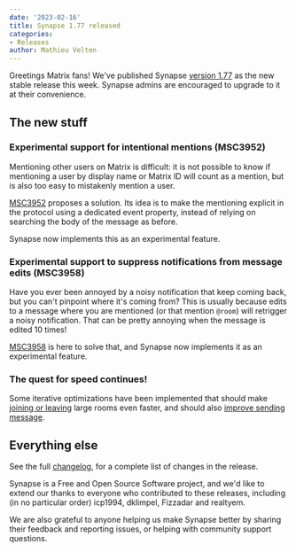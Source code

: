 ```yaml
---
date: '2023-02-16'
title: Synapse 1.77 released
categories:
- Releases
author: Mathieu Velten
---
```


Greetings Matrix fans! We've published Synapse [version 1.77](https://github.com/matrix-org/synapse/releases/tag/v1.77.0)
as the new stable release this week. Synapse admins are encouraged to upgrade
to it at their convenience.

## The new stuff

### Experimental support for intentional mentions (MSC3952)

Mentioning other users on Matrix is difficult: it is not possible to know if mentioning a user
by display name or Matrix ID will count as a mention, but is also too easy to mistakenly mention a user.

[MSC3952](https://github.com/matrix-org/matrix-spec-proposals/pull/3952) proposes a solution. Its idea is to make the mentioning explicit in the protocol using a dedicated event property,
instead of relying on searching the body of the message as before.

Synapse now implements this as an experimental feature.

### Experimental support to suppress notifications from message edits (MSC3958)

Have you ever been annoyed by a noisy notification that keep coming back, but you can't pinpoint
where it's coming from?
This is usually because edits to a message where you are mentioned (or that mention `@room`) will
retrigger a noisy notification. That can be pretty annoying when the message is edited 10 times!

[MSC3958](https://github.com/matrix-org/matrix-spec-proposals/pull/3958)
is here to solve that, and Synapse now implements it as an experimental feature.

### The quest for speed continues!

Some iterative optimizations have been implemented that should make [joining or leaving](https://github.com/matrix-org/synapse/pull/14971)
large rooms even faster, and should also [improve sending message](https://github.com/matrix-org/synapse/pull/14962).

## Everything else

See the full [changelog](https://github.com/matrix-org/synapse/releases/tag/v1.77.0), for a
complete list of changes in the release.

Synapse is a Free and Open Source Software project, and we'd like to extend our
thanks to everyone who contributed to these releases, including (in no particular
order) icp1994, dklimpel, Fizzadar and realtyem.

We are also grateful to anyone helping us make Synapse better by sharing their
feedback and reporting issues, or helping with community support questions.
